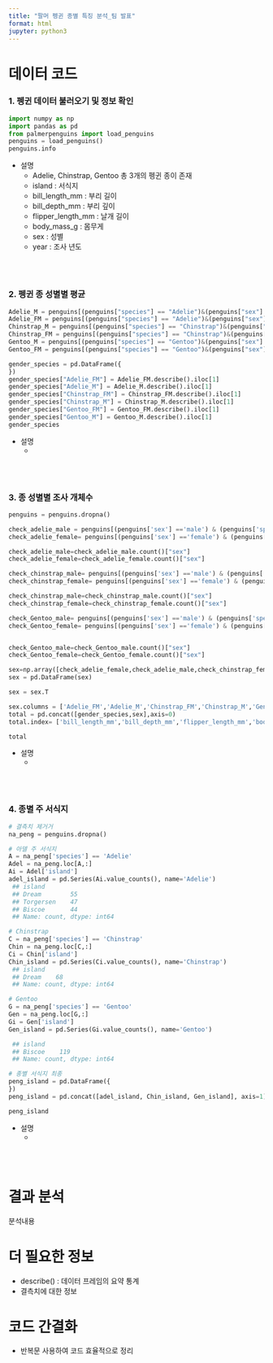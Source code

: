```yaml
---
title: "팔머 펭귄 종별 특징 분석_팀 발표"
format: html
jupyter: python3
---
```


# 데이터 코드 

### 1. 펭귄 데이터 불러오기 및 정보 확인
```python
import numpy as np
import pandas as pd
from palmerpenguins import load_penguins
penguins = load_penguins()
penguins.info
```

- 설명
    - Adelie, Chinstrap, Gentoo 총 3개의 펭귄 종이 존재
    - island : 서식지
    - bill_length_mm : 부리 길이
    - bill_depth_mm : 부리 깊이
    - flipper_length_mm : 날개 길이
    - body_mass_g : 몸무게
    - sex : 성별
    - year : 조사 년도

<br>
<br>

### 2. 펭귄 종 성별별 평균

```python
Adelie_M = penguins[(penguins["species"] == "Adelie")&(penguins["sex"] == "male")]
Adelie_FM = penguins[(penguins["species"] == "Adelie")&(penguins["sex"] == "female")]
Chinstrap_M = penguins[(penguins["species"] == "Chinstrap")&(penguins["sex"] == "male")]
Chinstrap_FM = penguins[(penguins["species"] == "Chinstrap")&(penguins["sex"] == "female")]
Gentoo_M = penguins[(penguins["species"] == "Gentoo")&(penguins["sex"] == "male")]
Gentoo_FM = penguins[(penguins["species"] == "Gentoo")&(penguins["sex"] == "female")]

gender_species = pd.DataFrame({
})
gender_species["Adelie_FM"] = Adelie_FM.describe().iloc[1]
gender_species["Adelie_M"] = Adelie_M.describe().iloc[1]
gender_species["Chinstrap_FM"] = Chinstrap_FM.describe().iloc[1]
gender_species["Chinstrap_M"] = Chinstrap_M.describe().iloc[1]
gender_species["Gentoo_FM"] = Gentoo_FM.describe().iloc[1]
gender_species["Gentoo_M"] = Gentoo_M.describe().iloc[1]
gender_species
```

- 설명
    - 

<br>
<br>

### 3. 종 성별별 조사 개체수

```python
penguins = penguins.dropna()

check_adelie_male = penguins[(penguins['sex'] =='male') & (penguins['species'] =='Adelie')]
check_adelie_female= penguins[(penguins['sex'] =='female') & (penguins['species'] =='Adelie')]

check_adelie_male=check_adelie_male.count()["sex"]
check_adelie_female=check_adelie_female.count()["sex"]

check_chinstrap_male= penguins[(penguins['sex'] =='male') & (penguins['species'] =='Chinstrap')]
check_chinstrap_female= penguins[(penguins['sex'] =='female') & (penguins['species'] =='Chinstrap')]

check_chinstrap_male=check_chinstrap_male.count()["sex"]
check_chinstrap_female=check_chinstrap_female.count()["sex"]

check_Gentoo_male= penguins[(penguins['sex'] =='male') & (penguins['species'] =='Gentoo')]
check_Gentoo_female= penguins[(penguins['sex'] =='female') & (penguins['species'] =='Gentoo')]


check_Gentoo_male=check_Gentoo_male.count()["sex"]
check_Gentoo_female=check_Gentoo_female.count()["sex"]

sex=np.array([check_adelie_female,check_adelie_male,check_chinstrap_female,check_chinstrap_male,check_Gentoo_female,check_Gentoo_male])
sex = pd.DataFrame(sex)

sex = sex.T

sex.columns = ['Adelie_FM','Adelie_M','Chinstrap_FM','Chinstrap_M','Gentoo_FM','Gentoo_M']
total = pd.concat([gender_species,sex],axis=0)
total.index= ['bill_length_mm','bill_depth_mm','flipper_length_mm','body_mass_g','year','number']

total
```

- 설명
    - 

<br>
<br>

### 4. 종별 주 서식지

```python
# 결측치 제거거
na_peng = penguins.dropna()

# 아델 주 서식지
A = na_peng['species'] == 'Adelie'
Adel = na_peng.loc[A,:]
Ai = Adel['island']
adel_island = pd.Series(Ai.value_counts(), name='Adelie')
 ## island
 ## Dream        55
 ## Torgersen    47
 ## Biscoe       44
 ## Name: count, dtype: int64

# Chinstrap
C = na_peng['species'] == 'Chinstrap'
Chin = na_peng.loc[C,:]
Ci = Chin['island']
Chin_island = pd.Series(Ci.value_counts(), name='Chinstrap')
 ## island
 ## Dream    68
 ## Name: count, dtype: int64

# Gentoo
G = na_peng['species'] == 'Gentoo'
Gen = na_peng.loc[G,:]
Gi = Gen['island']
Gen_island = pd.Series(Gi.value_counts(), name='Gentoo')

 ## island
 ## Biscoe    119
 ## Name: count, dtype: int64

# 종별 서식지 최종
peng_island = pd.DataFrame({
})
peng_island = pd.concat([adel_island, Chin_island, Gen_island], axis=1)

peng_island
```

- 설명
    - 

<br>
<br>

## 

# 결과 분석 
분석내용

##

# 더 필요한 정보

- describe() : 데이터 프레임의 요약 통계
- 결측치에 대한 정보 

##

# 코드 간결화

- 반복문 사용하여 코드 효율적으로 정리


